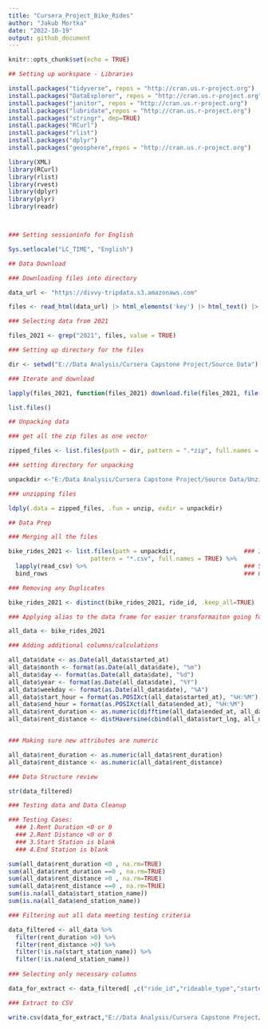 ```yaml
---
title: "Cursera_Project_Bike_Rides"
author: "Jakub Mortka"
date: "2022-10-19"
output: github_document
---
```


```r
knitr::opts_chunk$set(echo = TRUE)

## Setting up workspace - Libraries

install.packages("tidyverse", repos = "http://cran.us.r-project.org")
install.packages("DataExplorer", repos = "http://cran.us.r-project.org")
install.packages("janitor", repos = "http://cran.us.r-project.org")
install.packages("lubridate",repos = "http://cran.us.r-project.org")
install.packages("stringr", dep=TRUE)
install.packages("RCurl")
install.packages("rlist")
install.packages("dplyr")
install.packages("geosphere",repos = "http://cran.us.r-project.org")

library(XML)
library(RCurl)
library(rlist)
library(rvest)
library(dplyr)
library(plyr)
library(readr)



### Setting sessioninfo for English

Sys.setlocale("LC_TIME", "English")

## Data Download

### Downloading files into directory

data_url <- "https://divvy-tripdata.s3.amazonaws.com"

files <- read_html(data_url) |> html_elements('key') |> html_text() |> url_absolute(data_url)

### Selecting data from 2021

files_2021 <- grep("2021", files, value = TRUE)

### Setting up directory for the files 

dir <- setwd("E://Data Analysis/Cursera Capstone Project/Source Data")

### Iterate and download

lapply(files_2021, function(files_2021) download.file(files_2021, file.path(dir, basename(files_2021))))

list.files()

## Unpacking data

### get all the zip files as one vector

zipped_files <- list.files(path = dir, pattern = ".*zip", full.names = TRUE)

### setting directory for unpacking

unpackdir <-"E:/Data Analysis/Cursera Capstone Project/Source Data/Unzipped Files"

### unzipping files

ldply(.data = zipped_files, .fun = unzip, exdir = unpackdir)

## Data Prep

### Merging all the files

bike_rides_2021 <- list.files(path = unpackdir,                   ### Identify all csv files in folder
                       pattern = "*.csv", full.names = TRUE) %>% 
  lapply(read_csv) %>%                                            ### Store all files in list
  bind_rows                                                       ### Combine data sets into one data set

### Removing any Duplicates 

bike_rides_2021 <- distinct(bike_rides_2021, ride_id, .keep_all=TRUE)

### Applying alias to the data frame for easier transformaiton going forward

all_data <- bike_rides_2021

### Adding additional columns/calculations

all_data$date <- as.Date(all_data$started_at)
all_data$month <- format(as.Date(all_data$date), "%m")
all_data$day <- format(as.Date(all_data$date), "%d")
all_data$year <- format(as.Date(all_data$date), "%Y")
all_data$weekday <- format(as.Date(all_data$date), "%A")
all_data$start_hour = format(as.POSIXct(all_data$started_at), "%H:%M")
all_data$end_hour = format(as.POSIXct(all_data$ended_at), "%H:%M")
all_data$rent_duration <- as.numeric(difftime(all_data$ended_at, all_data$started_at, units = "mins"))
all_data$rent_distance <- distHaversine(cbind(all_data$start_lng, all_data$start_lat), cbind(all_data$end_lng, all_data$end_lat))


### Making sure new attributes are numeric

all_data$rent_duration <- as.numeric(all_data$rent_duration)
all_data$rent_distance <- as.numeric(all_data$rent_distance)

### Data Structure review

str(data_filtered)

### Testing data and Data Cleanup

### Testing Cases:
  ### 1.Rent Duration <0 or 0
  ### 2.Rent Distance <0 or 0
  ### 3.Start Station is blank
  ### 4.End Station is blank

sum(all_data$rent_duration <0 , na.rm=TRUE)
sum(all_data$rent_duration ==0 , na.rm=TRUE)
sum(all_data$rent_distance >0 , na.rm=TRUE)
sum(all_data$rent_distance ==0 , na.rm=TRUE)
sum(is.na(all_data$start_station_name))
sum(is.na(all_data$end_station_name))

### Filtering out all data meeting testing criteria

data_filtered <- all_data %>%
  filter(rent_duration >0) %>%
  filter(rent_distance >0) %>%
  filter(!is.na(start_station_name)) %>%
  filter(!is.na(end_station_name)) 
    
### Selecting only necessary columns

data_for_extract <- data_filtered[ ,c("ride_id","rideable_type","started_at","ended_at","start_station_name","start_station_id","end_station_name","end_station_id","member_casual","date","month","day","year","weekday","start_hour","end_hour","rent_duration","rent_distance")]

### Extract to CSV

write.csv(data_for_extract,"E://Data Analysis/Cursera Capstone Project/2021_Bike_Data.csv", row.names = FALSE)
```